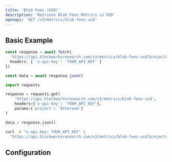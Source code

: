 ```yaml
---
title: 'Blob Fees (USD)'
description: 'Retrieve Blob Fees Metrics in USD'
openapi: 'GET /v3/metrics/blob-fees-usd'
---
```



<Endpoint method="GET" path="/v3/metrics/blob-fees-usd" />

## Basic Example

<CodeGroup>

```typescript TypeScript
const response = await fetch(
  'https://api.blockworksresearch.com/v3/metrics/blob-fees-usd?project=Ethereum', {
  headers: { 'x-api-key': 'YOUR_API_KEY' }
})

const data = await response.json()
```

```python Python
import requests

response = requests.get(
    'https://api.blockworksresearch.com/v3/metrics/blob-fees-usd',
    headers={'x-api-key': 'YOUR_API_KEY'},
    params={'project': 'Ethereum'}
)

data = response.json()
```

```bash cURL
curl -H "x-api-key: YOUR_API_KEY" \
  "https://api.blockworksresearch.com/v3/metrics/blob-fees-usd?project=Ethereum"
```

</CodeGroup>


<GenericResponse />

## Configuration

<QueryParams />